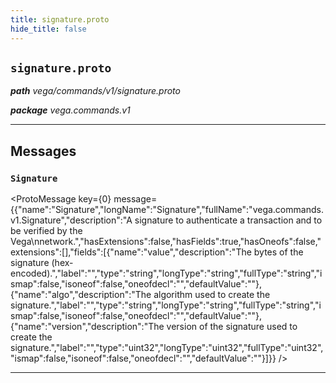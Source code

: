 ```yaml
---
title: signature.proto
hide_title: false
---
```



## `signature.proto`
_**path** vega/commands/v1/signature.proto_

_**package** vega.commands.v1_



---

## Messages


### `Signature`
<ProtoMessage key={0} message={{"name":"Signature","longName":"Signature","fullName":"vega.commands.v1.Signature","description":"A signature to authenticate a transaction and to be verified by the Vega\nnetwork.","hasExtensions":false,"hasFields":true,"hasOneofs":false,"extensions":[],"fields":[{"name":"value","description":"The bytes of the signature (hex-encoded).","label":"","type":"string","longType":"string","fullType":"string","ismap":false,"isoneof":false,"oneofdecl":"","defaultValue":""},{"name":"algo","description":"The algorithm used to create the signature.","label":"","type":"string","longType":"string","fullType":"string","ismap":false,"isoneof":false,"oneofdecl":"","defaultValue":""},{"name":"version","description":"The version of the signature used to create the signature.","label":"","type":"uint32","longType":"uint32","fullType":"uint32","ismap":false,"isoneof":false,"oneofdecl":"","defaultValue":""}]}} />

---


  